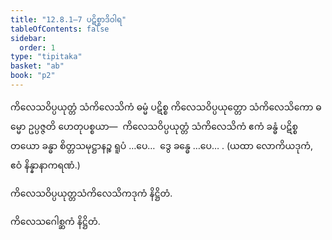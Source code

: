 ```yaml
---
title: "12.8.1–7 ပဋိစ္စာဒိဝါရ"
tableOfContents: false
sidebar:
  order: 1
type: "tipitaka"
basket: "ab"
book: "p2"
---
```



<DynamicBreadcrumb />

<Division number="98" book="p2" e="ch" v="38" p="406">

<Paragraph number="4053" book="p2">
ကိလေသဝိပ္ပယုတ္တံ သံကိလေသိကံ ဓမ္မံ ပဋိစ္စ ကိလေသဝိပ္ပယုတ္တော သံကိလေသိကော ဓမ္မော ဥပ္ပဇ္ဇတိ ဟေတုပစ္စယာ—  ကိလေသဝိပ္ပယုတ္တံ သံကိလေသိကံ ဧကံ ခန္ဓံ ပဋိစ္စ တယော ခန္ဓာ စိတ္တသမုဋ္ဌာနဉ္စ ရူပံ …ပေ…  ဒွေ ခန္ဓေ …ပေ… .

</Paragraph>
</Division>

<Paragraph number="4054" type="center" book="p2">
(ယထာ လောကိယဒုကံ, ဧဝံ နိန္နာနာကရဏံ.)

  
ကိလေသဝိပ္ပယုတ္တသံကိလေသိကဒုကံ နိဋ္ဌိတံ.



</Paragraph>

<Paragraph number="4055" type="center" book="p2">
ကိလေသဂေါစ္ဆကံ နိဋ္ဌိတံ.
</Paragraph>